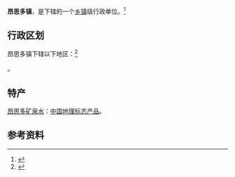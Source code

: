 {{中国乡级行政区|63/21/27/105/000}}

'''昂思多镇'''，是{{PRC admin/fullname|63/21/27/105/000|3}}下辖的一个[[乡镇|乡镇]]级行政单位。<ref>{{PRC admin/ref sgc|{{PRC admin/parent|63/21/27/105/000}}}}</ref>

== 行政区划 ==

昂思多镇下辖以下地区：<ref>{{PRC admin/ref sgc|63/21/27/105/000}}</ref>

{{PRC admin/children|63/21/27/105/000}}。

==特产==
[[昂思多矿泉水|昂思多矿泉水]]：[[中国地理标志产品|中国地理标志产品]]。

== 参考资料 ==
{{reflist}}

{{PRC admin/navcat|63/21/27/105/000}}
